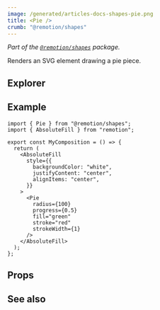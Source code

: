 ```yaml
---
image: /generated/articles-docs-shapes-pie.png
title: <Pie />
crumb: "@remotion/shapes"
---
```



_Part of the [`@remotion/shapes`](/docs/shapes) package._

Renders an SVG element drawing a pie piece.

## Explorer

<Demo type="pie" />

## Example

```tsx twoslash title="src/Pie.tsx"
import { Pie } from "@remotion/shapes";
import { AbsoluteFill } from "remotion";

export const MyComposition = () => {
  return (
    <AbsoluteFill
      style={{
        backgroundColor: "white",
        justifyContent: "center",
        alignItems: "center",
      }}
    >
      <Pie
        radius={100}
        progress={0.5}
        fill="green"
        stroke="red"
        strokeWidth={1}
      />
    </AbsoluteFill>
  );
};
```

## Props

<ShapeOptions shape="pie" all />

## See also

<ShapeSeeAlso shape="pie"/>
